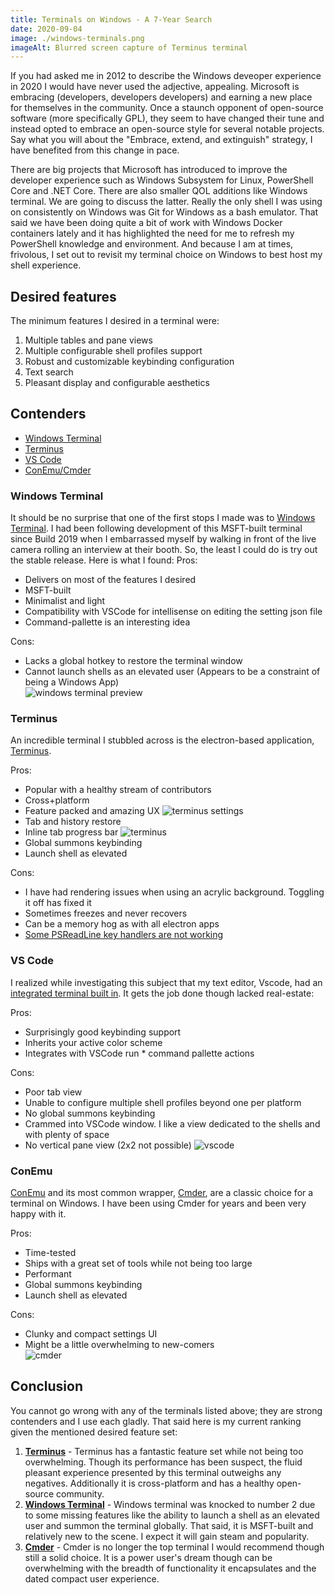 ```yaml
---
title: Terminals on Windows - A 7-Year Search 
date: 2020-09-04
image: ./windows-terminals.png
imageAlt: Blurred screen capture of Terminus terminal
---
```

 
If you had asked me in 2012 to describe the Windows deveoper experience in 2020 I would have never used the adjective, appealing. Microsoft is embracing (developers, developers developers) and earning a new place for themselves in the community. Once a staunch opponent of open-source software (more specifically GPL), they seem to have changed their tune and instead opted to embrace an open-source style for several notable projects. Say what you will about the "Embrace, extend, and extinguish" strategy, I have benefited from this change in pace. 

There are big projects that Microsoft has introduced to improve the developer experience such as Windows Subsystem for Linux, PowerShell Core and .NET Core. There are also smaller QOL additions like Windows terminal. We are going to discuss the latter. Really the only shell I was using on consistently on Windows was Git for Windows as a bash emulator. That said we have been doing quite a bit of work with Windows Docker containers lately and it has highlighted the need for me to refresh my PowerShell knowledge and environment. And because I am at times, frivolous, I set out to revisit my terminal choice on Windows to best host my shell experience.

## Desired features
The minimum features I desired in a terminal were:
1. Multiple tables and pane views
1. Multiple configurable shell profiles support​
1. Robust and customizable keybinding configuration​
1. Text search
1. Pleasant display and configurable aesthetics

## Contenders
- [Windows Terminal](#windows-terminal)
- [Terminus](#terminus)
- [VS Code](#vs-code)
- [ConEmu/Cmder](#conemu)
 
### Windows Terminal
It should be no surprise that one of the first stops I made was to [Windows Terminal](https://github.com/microsoft/terminal). I had been following development of this MSFT-built terminal since Build 2019 when I embarrassed myself by walking in front of the live camera rolling an interview at their booth. So, the least I could do is try out the stable release. Here is what I found:
Pros:
+ Delivers on most of the features I desired
+ MSFT-built
+ Minimalist and light
+ Compatibility with VSCode for intellisense on editing the setting json file
+ Command-pallette is an interesting idea

Cons:
- Lacks a global hotkey to restore the terminal window 
- Cannot launch shells as an elevated user (Appears to be a constraint of being a Windows App)      
![windows terminal preview](./windows-terminal.png)

### Terminus
An incredible terminal I stubbled across is the electron-based application, [Terminus](https://github.com/Eugeny/terminus).

Pros:
+ Popular with a healthy stream of contributors
+ Cross+platform 
+ Feature packed and amazing UX 
![terminus settings](./terminus-settings.png)
+ Tab and history restore
+ Inline tab progress bar
![terminus](./terminus.png)
+ Global summons keybinding
+ Launch shell as elevated

Cons:
- I have had rendering issues when using an acrylic background. Toggling it off has fixed it
- Sometimes freezes and never recovers
- Can be a memory hog as with all electron apps
- [Some PSReadLine key handlers are not working](https://github.com/Eugeny/terminus/issues/507)

### VS Code
I realized while investigating this subject that my text editor, Vscode, had an [integrated terminal built in](https://code.visualstudio.com/docs/editor/integrated-terminal). It gets the job done though lacked real-estate:

Pros:
+ Surprisingly good keybinding support
+ Inherits your active color scheme
+ Integrates with VSCode run * command pallette actions

Cons:
- Poor tab view
- Unable to configure multiple shell profiles beyond one per platform
- No global summons keybinding
- Crammed into VSCode window. I like a view dedicated to the shells and with plenty of space
- No vertical pane view (2x2 not possible)
![vscode](./vscode.png)




### ConEmu
[ConEmu](https://github.com/Maximus5/ConEmu) and its most common wrapper, [Cmder](https://cmder.net/), are a classic choice for a terminal on Windows. I have been using Cmder for years and been very happy with it.

Pros:
+ Time-tested
+ Ships with a great set of tools while not being too large
+ Performant
+ Global summons keybinding
+ Launch shell as elevated

Cons:
- Clunky and compact settings UI
- Might be a little overwhelming to new-comers  
![cmder](./cmder.png)

## Conclusion
You cannot go wrong with any of the terminals listed above; they are strong contenders and I use each gladly. That said here is my current ranking given the mentioned desired feature set:
1. **[Terminus](https://github.com/Eugeny/terminus)** - 
Terminus has a fantastic feature set while not being too overwhelming. Though its performance has been suspect, the fluid pleasant experience presented by this terminal outweighs any negatives. Additionally it is cross-platform and has a healthy open-source community.
1. **[Windows Terminal](https://github.com/microsoft/terminal)** - 
Windows terminal was knocked to number 2 due to some missing features like the ability to launch a shell as an elevated user and summon the terminal globally. That said, it is MSFT-built and relatively new to the scene. I expect it will gain steam and popularity. 
1. **[Cmder](https://cmder.net/)** - 
Cmder is no longer the top terminal I would recommend though still a solid choice. It is a power user's dream though can be overwhelming with the breadth of functionality it encapsulates and the dated compact user experience.
